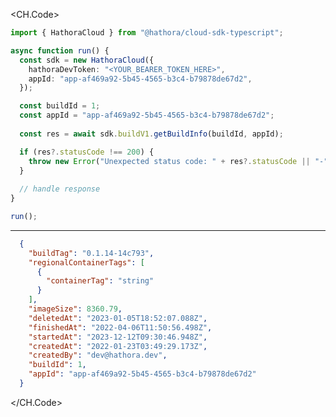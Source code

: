
<CH.Code>
```typescript GetBuildInfo.ts
import { HathoraCloud } from "@hathora/cloud-sdk-typescript";

async function run() {
  const sdk = new HathoraCloud({
    hathoraDevToken: "<YOUR_BEARER_TOKEN_HERE>",
    appId: "app-af469a92-5b45-4565-b3c4-b79878de67d2",
  });

  const buildId = 1;
  const appId = "app-af469a92-5b45-4565-b3c4-b79878de67d2";
  
  const res = await sdk.buildV1.getBuildInfo(buildId, appId);

  if (res?.statusCode !== 200) {
    throw new Error("Unexpected status code: " + res?.statusCode || "-");
  }
  
  // handle response
}

run();
```
---

```json Example Response
  {
    "buildTag": "0.1.14-14c793",
    "regionalContainerTags": [
      {
        "containerTag": "string"
      }
    ],
    "imageSize": 8360.79,
    "deletedAt": "2023-01-05T18:52:07.088Z",
    "finishedAt": "2022-04-06T11:50:56.498Z",
    "startedAt": "2023-12-12T09:30:46.948Z",
    "createdAt": "2022-01-23T03:49:29.173Z",
    "createdBy": "dev@hathora.dev",
    "buildId": 1,
    "appId": "app-af469a92-5b45-4565-b3c4-b79878de67d2"
  }
```
</CH.Code>
